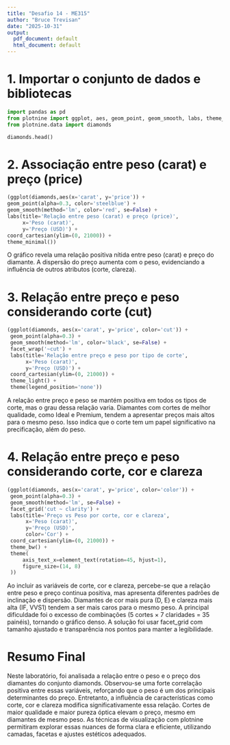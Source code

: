 ---
title: "Desafio 14 - ME315"
author: "Bruce Trevisan"
date: "2025-10-31"
output:
  pdf_document: default
  html_document: default
---

# 1. Importar o conjunto de dados e bibliotecas

```{python}
import pandas as pd
from plotnine import ggplot, aes, geom_point, geom_smooth, labs, theme_minimal, coord_cartesian, facet_wrap, theme_light, theme, facet_grid, theme_bw, element_text
from plotnine.data import diamonds
```

```{python}
diamonds.head()
```

# 2. Associação entre peso (carat) e preço (price)

```{python}
(ggplot(diamonds,aes(x='carat', y='price')) +
geom_point(alpha=0.3, color='steelblue') +
geom_smooth(method='lm', color='red', se=False) +
labs(title='Relação entre peso (carat) e preço (price)',
     x='Peso (carat)',
     y='Preço (USD)') +
coord_cartesian(ylim=(0, 21000)) +
theme_minimal())
```

O gráfico revela uma relação positiva nítida entre peso (carat) e preço do diamante. A dispersão do preço aumenta com o peso, evidenciando a influência de outros atributos (corte, clareza).

# 3. Relação entre preço e peso considerando corte (cut)

```{python}
(ggplot(diamonds, aes(x='carat', y='price', color='cut')) +
 geom_point(alpha=0.3) +
 geom_smooth(method='lm', color='black', se=False) +
 facet_wrap('~cut') +
 labs(title='Relação entre preço e peso por tipo de corte',
      x='Peso (carat)',
      y='Preço (USD)') +
 coord_cartesian(ylim=(0, 21000)) +
 theme_light() +
 theme(legend_position='none'))
```

A relação entre preço e peso se mantém positiva em todos os tipos de corte, mas o grau dessa relação varia. Diamantes com cortes de melhor qualidade, como Ideal e Premium, tendem a apresentar preços mais altos para o mesmo peso. Isso indica que o corte tem um papel significativo na precificação, além do peso.

# 4. Relação entre preço e peso considerando corte, cor e clareza

```{python}
(ggplot(diamonds, aes(x='carat', y='price', color='color')) +
 geom_point(alpha=0.3) +
 geom_smooth(method='lm', se=False) +
 facet_grid('cut ~ clarity') +
 labs(title='Preço vs Peso por corte, cor e clareza',
      x='Peso (carat)',
      y='Preço (USD)',
      color='Cor') +
 coord_cartesian(ylim=(0, 21000)) +
 theme_bw() +
 theme(
     axis_text_x=element_text(rotation=45, hjust=1),
     figure_size=(14, 8)
 ))
```

Ao incluir as variáveis de corte, cor e clareza, percebe-se que a relação entre peso e preço continua positiva, mas apresenta diferentes padrões de inclinação e dispersão. Diamantes de cor mais pura (D, E) e clareza mais alta (IF, VVS1) tendem a ser mais caros para o mesmo peso. A principal dificuldade foi o excesso de combinações (5 cortes × 7 claridades = 35 painéis), tornando o gráfico denso. A solução foi usar facet_grid com tamanho ajustado e transparência nos pontos para manter a legibilidade.

# Resumo Final

Neste laboratório, foi analisada a relação entre o peso e o preço dos diamantes do conjunto diamonds. Observou-se uma forte correlação positiva entre essas variáveis, reforçando que o peso é um dos principais determinantes do preço. Entretanto, a influência de características como corte, cor e clareza modifica significativamente essa relação. Cortes de maior qualidade e maior pureza óptica elevam o preço, mesmo em diamantes de mesmo peso. As técnicas de visualização com plotnine permitiram explorar essas nuances de forma clara e eficiente, utilizando camadas, facetas e ajustes estéticos adequados.
